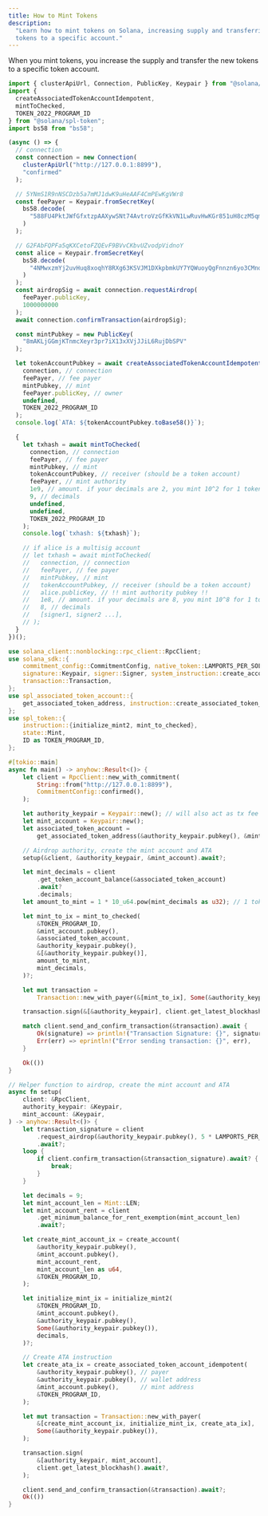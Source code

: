 ```yaml
---
title: How to Mint Tokens
description:
  "Learn how to mint tokens on Solana, increasing supply and transferring new
  tokens to a specific account."
---
```


When you mint tokens, you increase the supply and transfer the new tokens to a
specific token account.

<CodeTabs storage="cookbook">

```typescript !! title="Legacy"
import { clusterApiUrl, Connection, PublicKey, Keypair } from "@solana/web3.js";
import {
  createAssociatedTokenAccountIdempotent,
  mintToChecked,
  TOKEN_2022_PROGRAM_ID
} from "@solana/spl-token";
import bs58 from "bs58";

(async () => {
  // connection
  const connection = new Connection(
    clusterApiUrl("http://127.0.0.1:8899"),
    "confirmed"
  );

  // 5YNmS1R9nNSCDzb5a7mMJ1dwK9uHeAAF4CmPEwKgVWr8
  const feePayer = Keypair.fromSecretKey(
    bs58.decode(
      "588FU4PktJWfGfxtzpAAXywSNt74AvtroVzGfKkVN1LwRuvHwKGr851uH8czM5qm4iqLbs1kKoMKtMJG4ATR7Ld2"
    )
  );

  // G2FAbFQPFa5qKXCetoFZQEvF9BVvCKbvUZvodpVidnoY
  const alice = Keypair.fromSecretKey(
    bs58.decode(
      "4NMwxzmYj2uvHuq8xoqhY8RXg63KSVJM1DXkpbmkUY7YQWuoyQgFnnzn6yo3CMnqZasnNPNuAT2TLwQsCaKkUddp"
    )
  );
  const airdropSig = await connection.requestAirdrop(
    feePayer.publicKey,
    1000000000
  );
  await connection.confirmTransaction(airdropSig);

  const mintPubkey = new PublicKey(
    "8mAKLjGGmjKTnmcXeyr3pr7iX13xXVjJJiL6RujDbSPV"
  );

  let tokenAccountPubkey = await createAssociatedTokenAccountIdempotent(
    connection, // connection
    feePayer, // fee payer
    mintPubkey, // mint
    feePayer.publicKey, // owner
    undefined,
    TOKEN_2022_PROGRAM_ID
  );
  console.log(`ATA: ${tokenAccountPubkey.toBase58()}`);

  {
    let txhash = await mintToChecked(
      connection, // connection
      feePayer, // fee payer
      mintPubkey, // mint
      tokenAccountPubkey, // receiver (should be a token account)
      feePayer, // mint authority
      1e9, // amount. if your decimals are 2, you mint 10^2 for 1 token.
      9, // decimals
      undefined,
      undefined,
      TOKEN_2022_PROGRAM_ID
    );
    console.log(`txhash: ${txhash}`);

    // if alice is a multisig account
    // let txhash = await mintToChecked(
    //   connection, // connection
    //   feePayer, // fee payer
    //   mintPubkey, // mint
    //   tokenAccountPubkey, // receiver (should be a token account)
    //   alice.publicKey, // !! mint authority pubkey !!
    //   1e8, // amount. if your decimals are 8, you mint 10^8 for 1 token.
    //   8, // decimals
    //   [signer1, signer2 ...],
    // );
  }
})();
```

```rust !! title="Rust"
use solana_client::nonblocking::rpc_client::RpcClient;
use solana_sdk::{
    commitment_config::CommitmentConfig, native_token::LAMPORTS_PER_SOL, program_pack::Pack,
    signature::Keypair, signer::Signer, system_instruction::create_account,
    transaction::Transaction,
};
use spl_associated_token_account::{
    get_associated_token_address, instruction::create_associated_token_account_idempotent,
};
use spl_token::{
    instruction::{initialize_mint2, mint_to_checked},
    state::Mint,
    ID as TOKEN_PROGRAM_ID,
};

#[tokio::main]
async fn main() -> anyhow::Result<()> {
    let client = RpcClient::new_with_commitment(
        String::from("http://127.0.0.1:8899"),
        CommitmentConfig::confirmed(),
    );

    let authority_keypair = Keypair::new(); // will also act as tx fee payer
    let mint_account = Keypair::new();
    let associated_token_account =
        get_associated_token_address(&authority_keypair.pubkey(), &mint_account.pubkey());

    // Airdrop authority, create the mint account and ATA
    setup(&client, &authority_keypair, &mint_account).await?;

    let mint_decimals = client
        .get_token_account_balance(&associated_token_account)
        .await?
        .decimals;
    let amount_to_mint = 1 * 10_u64.pow(mint_decimals as u32); // 1 token

    let mint_to_ix = mint_to_checked(
        &TOKEN_PROGRAM_ID,
        &mint_account.pubkey(),
        &associated_token_account,
        &authority_keypair.pubkey(),
        &[&authority_keypair.pubkey()],
        amount_to_mint,
        mint_decimals,
    )?;

    let mut transaction =
        Transaction::new_with_payer(&[mint_to_ix], Some(&authority_keypair.pubkey()));

    transaction.sign(&[&authority_keypair], client.get_latest_blockhash().await?);

    match client.send_and_confirm_transaction(&transaction).await {
        Ok(signature) => println!("Transaction Signature: {}", signature),
        Err(err) => eprintln!("Error sending transaction: {}", err),
    }

    Ok(())
}

// Helper function to airdrop, create the mint account and ATA
async fn setup(
    client: &RpcClient,
    authority_keypair: &Keypair,
    mint_account: &Keypair,
) -> anyhow::Result<()> {
    let transaction_signature = client
        .request_airdrop(&authority_keypair.pubkey(), 5 * LAMPORTS_PER_SOL)
        .await?;
    loop {
        if client.confirm_transaction(&transaction_signature).await? {
            break;
        }
    }

    let decimals = 9;
    let mint_account_len = Mint::LEN;
    let mint_account_rent = client
        .get_minimum_balance_for_rent_exemption(mint_account_len)
        .await?;

    let create_mint_account_ix = create_account(
        &authority_keypair.pubkey(),
        &mint_account.pubkey(),
        mint_account_rent,
        mint_account_len as u64,
        &TOKEN_PROGRAM_ID,
    );

    let initialize_mint_ix = initialize_mint2(
        &TOKEN_PROGRAM_ID,
        &mint_account.pubkey(),
        &authority_keypair.pubkey(),
        Some(&authority_keypair.pubkey()),
        decimals,
    )?;

    // Create ATA instruction
    let create_ata_ix = create_associated_token_account_idempotent(
        &authority_keypair.pubkey(), // payer
        &authority_keypair.pubkey(), // wallet address
        &mint_account.pubkey(),      // mint address
        &TOKEN_PROGRAM_ID,
    );

    let mut transaction = Transaction::new_with_payer(
        &[create_mint_account_ix, initialize_mint_ix, create_ata_ix],
        Some(&authority_keypair.pubkey()),
    );

    transaction.sign(
        &[authority_keypair, mint_account],
        client.get_latest_blockhash().await?,
    );

    client.send_and_confirm_transaction(&transaction).await?;
    Ok(())
}
```

</CodeTabs>
